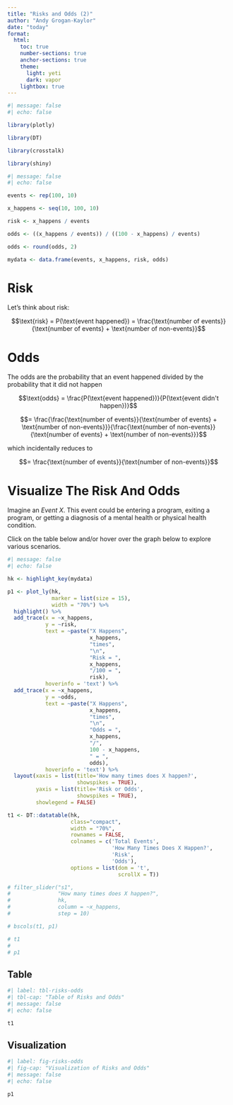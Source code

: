 ```yaml
---
title: "Risks and Odds (2)"
author: "Andy Grogan-Kaylor"
date: "today"
format:
  html:
    toc: true
    number-sections: true
    anchor-sections: true
    theme:
      light: yeti
      dark: vapor
    lightbox: true
---
```


```r
#| message: false
#| echo: false

library(plotly)

library(DT)

library(crosstalk)

library(shiny)

```


```r
#| message: false
#| echo: false

events <- rep(100, 10)

x_happens <- seq(10, 100, 10)

risk <- x_happens / events

odds <- ((x_happens / events)) / ((100 - x_happens) / events)

odds <- round(odds, 2)

mydata <- data.frame(events, x_happens, risk, odds)

```

# Risk

Let's think about risk: 

$$\text{risk} = P(\text{event happened}) = \frac{\text{number of events}}{\text{number of events} + \text{number of non-events}}$$

# Odds

The odds are the probability that an event happened divided by the probability that it did not happen

$$\text{odds} = \frac{P(\text{event happened})}{P(\text{event didn't happen})}$$

$$= \frac{\frac{\text{number of events}}{\text{number of events} + \text{number of non-events}}}{\frac{\text{number of non-events}}{\text{number of events} + \text{number of non-events}}}$$

which incidentally reduces to

$$= \frac{\text{number of events}}{\text{number of non-events}}$$

# Visualize The Risk And Odds

Imagine an *Event X*. This event could be entering a program, exiting a program, or getting a diagnosis of a mental health or physical health condition. 

Click on the table below and/or hover over the graph below to explore various scenarios.

```r
#| message: false
#| echo: false

hk <- highlight_key(mydata)

p1 <- plot_ly(hk,
              marker = list(size = 15),
              width = "70%") %>% 
  highlight() %>%
  add_trace(x = ~x_happens, 
            y = ~risk,
            text = ~paste("X Happens", 
                          x_happens, 
                          "times",
                          "\n",
                          "Risk = ", 
                          x_happens, 
                          "/100 = ", 
                          risk),
            hoverinfo = 'text') %>%
  add_trace(x = ~x_happens, 
            y = ~odds, 
            text = ~paste("X Happens", 
                          x_happens, 
                          "times",
                          "\n",
                          "Odds = ", 
                          x_happens, 
                          "/", 
                          100 - x_happens, 
                          " = ", 
                          odds),
            hoverinfo = 'text') %>%
  layout(xaxis = list(title='How many times does X happen?',
                      showspikes = TRUE),
         yaxis = list(title='Risk or Odds',
                      showspikes = TRUE),
         showlegend = FALSE) 

t1 <- DT::datatable(hk, 
                    class="compact",
                    width = "70%",
                    rownames = FALSE,
                    colnames = c('Total Events', 
                                 'How Many Times Does X Happen?', 
                                 'Risk', 
                                 'Odds'),
                    options = list(dom = 't', 
                                   scrollX = T))

# filter_slider("s1", 
#               "How many times does X happen?", 
#               hk, 
#               column = ~x_happens,
#               step = 10)

# bscols(t1, p1)

# t1
# 
# p1

```

## Table

```r
#| label: tbl-risks-odds
#| tbl-cap: "Table of Risks and Odds"
#| message: false
#| echo: false

t1

```

## Visualization

```r
#| label: fig-risks-odds
#| fig-cap: "Visualization of Risks and Odds"
#| message: false
#| echo: false

p1

```


